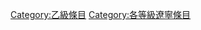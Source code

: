 {{Emptycat}}
{{Articles by Quality|topic=遼寧|project=遼寧|format=toc}}

[[Category:乙級條目|Category:乙級條目]]
[[Category:各等級遼寧條目‎|Category:各等級遼寧條目‎]]